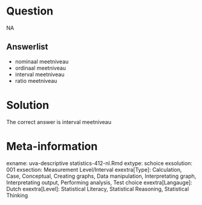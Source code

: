 Question
========

NA

Answerlist
----------
* nominaal meetniveau
* ordinaal meetniveau
* interval meetniveau
* ratio meetniveau

Solution
========

The correct answer is  interval meetniveau 

Meta-information
================
exname: uva-descriptive statistics-412-nl.Rmd 
extype: schoice 
exsolution: 001 
exsection: Measurement Level/Interval
exextra[Type]: Calculation, Case, Conceptual, Creating graphs, Data manipulation, Interpretating graph, Interpretating output, Performing analysis, Test choice 
exextra[Langauge]: Dutch 
exextra[Level]: Statistical Literacy, Statistical Reasoning, Statistical Thinking 
